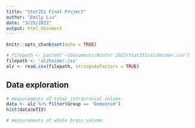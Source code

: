 ```yaml
---
title: "Stat251 Final Project"
author: "Emily Liu"
date: "3/25/2022"
output: html_document
---
```


```r
knitr::opts_chunk$set(echo = TRUE)
```

```r
# filepath <- paste0('~/Documents/Winter 2022/Stat251/alzheimer.csv')
filepath <- 'alzheimer.csv'
alz <- read.csv(filepath, stringsAsFactors = TRUE)
```


## Data exploration
```r
# measurements of total intracranial volume
data <- alz %>% filter(Group == 'Demented')
hist(data$eTIV)

# measurements of whole brain volume
```

